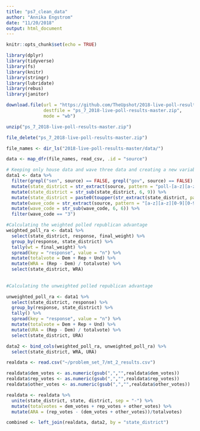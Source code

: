```yaml
---
title: "ps7_clean_data"
author: "Annika Engstrom"
date: "11/20/2018"
output: html_document
---
```


```r
knitr::opts_chunk$set(echo = TRUE)

library(dplyr)
library(tidyverse)
library(fs)
library(knitr)
library(stringr)
library(lubridate)
library(rebus)
library(janitor)

download.file(url = "https://github.com/TheUpshot/2018-live-poll-results/archive/master.zip",
              destfile = "ps_7_2018-live-poll-results-master.zip",
              mode = "wb")

unzip("ps_7_2018-live-poll-results-master.zip")

file_delete("ps_7_2018-live-poll-results-master.zip")

file_names <- dir_ls("2018-live-poll-results-master/data/")

data <- map_dfr(file_names, read_csv, .id = "source")

```

```r

# Keeping only house data and wave three data and creating a new variable called state district
data1 <- data %>%
  filter(grepl("sen", source) == FALSE, grepl("gov", source) == FALSE) %>%
  mutate(state_district = str_extract(source, pattern = "poll-[a-z][a-z][0-9][0-9]")) %>% 
  mutate(state_district = str_sub(state_district, 6, 9)) %>%
  mutate(state_district = paste0(toupper(str_extract(state_district, pattern = "[a-z][a-z]")), "-", str_extract(state_district, pattern = "\\d\\d"))) %>%
  mutate(wave_code = str_extract(source, pattern = "[a-z][a-z][0-9][0-9]-[0-9]")) %>%
  mutate(wave_code = str_sub(wave_code, 6, 6)) %>%
  filter(wave_code == "3")

#Calculating the weighted polled republican advantage
weighted_poll_ra <- data1 %>%
  select(state_district, response, final_weight) %>%
  group_by(response, state_district) %>%
  tally(wt = final_weight) %>%
  spread(key = "response", value = "n") %>%
  mutate(totalvote = Dem + Rep + Und) %>%
  mutate(WRA = (Rep - Dem) / totalvote) %>%
  select(state_district, WRA)
  
  
#Calculating the unweighted polled republican advantage  

unweighted_poll_ra <- data1 %>%
  select(state_district, response) %>%
  group_by(response, state_district) %>%
  tally() %>%
  spread(key = "response", value = "n") %>%
  mutate(totalvote = Dem + Rep + Und) %>%
  mutate(URA = (Rep - Dem) / totalvote) %>%
  select(state_district, URA)

data2 <- bind_cols(weighted_poll_ra, unweighted_poll_ra) %>%
  select(state_district, WRA, URA)

```

```r

realdata <- read.csv("~/problem_set_7/mt_2_results.csv")

realdata$dem_votes <- as.numeric(gsub(",","",realdata$dem_votes))
realdata$rep_votes <- as.numeric(gsub(",","",realdata$rep_votes))
realdata$other_votes <- as.numeric(gsub(",","",realdata$other_votes))

realdata <- realdata %>%
  unite(state_district, state, district, sep = "-") %>%
  mutate(totalvotes = dem_votes + rep_votes + other_votes) %>%
  mutate(ARA = (rep_votes - (dem_votes + other_votes))/totalvotes)

combined <- left_join(realdata, data2, by = "state_district")

```

